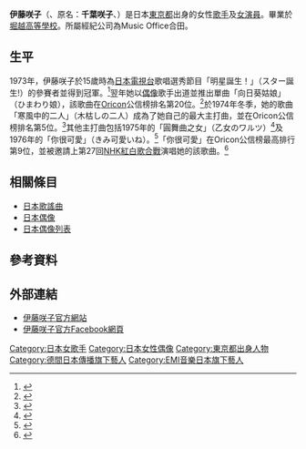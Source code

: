 {{Infobox musical artist
| Name                = 伊藤咲子
| Img                 = 
| Background          = 女歌手
| Birth_name          = 伊藤 咲子
| Alias               = Sakko（サッコ）
| 母校= [[堀越高等學校|堀越高等學校]]
| Born                = {{Birth date and age|1958|4|2}}
| Died                = 
| birthplace= {{JPN}}[[東京都|東京都]]
| Instrument          = 
| Genre               = [[日本歌謠曲|日本歌謠曲]]
| Occupation          = [[歌手|歌手]]、[[女演員|女演員]]
| Years_active        = 1974年 - 1989年<br />2004年 - 現在
| Label               = [[EMI音樂日本|東芝EMI]]（1974年 - 1982年）<br />[[德間日本傳播|德間日本傳播]]（2004年 - 2014年）<br />[[日本古倫美亞|日本古倫美亞]]（2014年至今）
| Production          = [[Music_Office合田|Music Office合田]]（2004年至今）<br />[[Office_Two-One|Office Two-One]]（1974年 - 1980年）
| Associated_acts     = 
| URL                 = [http://www.sakiko-ito.com/ 伊藤咲子官方網站]
}}
'''伊藤咲子'''（{{lang-ja|いとう さきこ}}、原名：'''千葉咲子'''、{{bd|1958年|4月2日|catIdx=Ito Sakiko}}）是日本[[東京都|東京都]]出身的女性[[歌手|歌手]]及[[女演員|女演員]]。畢業於[[堀越高等學校|堀越高等學校]]。所屬經紀公司為Music Office合田。

==生平==
1973年，伊藤咲子於15歲時為[[日本電視台|日本電視台]]歌唱選秀節目「明星誕生！」（スター誕生!）的參賽者並得到冠軍。<ref>{{cite book  | last =  | first =| title = 「スター誕生」と歌謡曲黄金の70年代  | publisher =文藝春秋   | year =2007年 | page =  | isbn = 9784167321055}}</ref>翌年她以[[日本偶像|偶像]]歌手出道並推出單曲「向日葵姑娘」（ひまわり娘），該歌曲在[[Oricon|Oricon]]公信榜排名第20位。<ref>{{cite book  | last =  | first =| title = フォ-カス  | publisher =新潮社   | year =1985年 | page =  | isbn = 9784167321055}}</ref>於1974年冬季，她的歌曲「寒風中的二人」（木枯しの二人）成為了她自己的最大主打曲，並在Oricon公信榜排名第5位。<ref>{{cite book  | last = Kenkichi | first = Kutsumoto| title = Shiki No Aishouka  | publisher =| year =| page =  | isbn = }}</ref>其他主打曲包括1975年的「圓舞曲之女」（乙女のワルツ）<ref>{{cite book  | last = | first = | title = 週刊文春  | publisher =文藝春秋| year =2001年| page =  | isbn = }}</ref>及1976年的「你很可愛」（きみ可愛いね）。<ref>{{cite book  | last = | first = | title = どうにもとまらない歌謠曲| publisher =舌津智之| year =2002年| page =  | isbn = }}</ref>「你很可愛」在Oricon公信榜最高排行第9位，並被邀請上第27回[[NHK紅白歌合戰|NHK紅白歌合戰]]演唱她的該歌曲。<ref>{{cite web|url=http://columbia.jp/artist-info/itosakiko/prof.html|title=日本古倫美亞內的伊藤咲子官方個人資料|language=ja|accessdate=2016年3月29日|archive-date=2018年4月8日|archive-url=https://web.archive.org/web/20180408073529/http://columbia.jp/artist-info/itosakiko/prof.html|dead-url=no}}</ref>

==相關條目==
* [[日本歌謠曲|日本歌謠曲]]
* [[日本偶像|日本偶像]]
* [[日本偶像列表|日本偶像列表]]

==參考資料==
{{reflist|2}}

==外部連結==
*[https://web.archive.org/web/20160324115354/http://www.sakiko-ito.com/ 伊藤咲子官方網站]
*[https://www.facebook.com/sakiko.chiba.52 伊藤咲子官方Facebook網頁] {{Wayback|url=https://www.facebook.com/sakiko.chiba.52 |date=20191231232448 }}

{{authority control}}
{{DEFAULTSORT:Ito, Sakiko}}
[[Category:日本女歌手|Category:日本女歌手]]
[[Category:日本女性偶像|Category:日本女性偶像]]
[[Category:東京都出身人物|Category:東京都出身人物]]
[[Category:德間日本傳播旗下藝人|Category:德間日本傳播旗下藝人]]
[[Category:EMI音樂日本旗下藝人|Category:EMI音樂日本旗下藝人]]